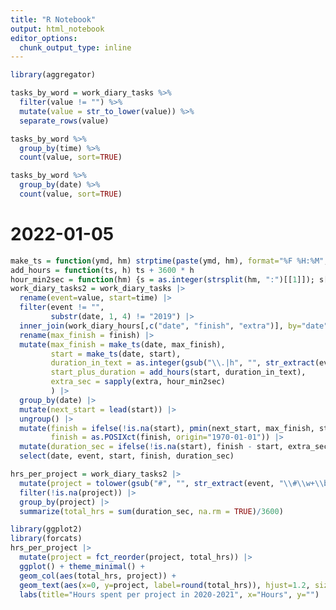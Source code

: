 ---
title: "R Notebook"
output: html_notebook
editor_options: 
  chunk_output_type: inline
---


```{r}
library(aggregator)
```

```{r}
tasks_by_word = work_diary_tasks %>% 
  filter(value != "") %>% 
  mutate(value = str_to_lower(value)) %>% 
  separate_rows(value) 
```


```{r}
tasks_by_word %>% 
  group_by(time) %>% 
  count(value, sort=TRUE)
```
```{r}
tasks_by_word %>% 
  group_by(date) %>% 
  count(value, sort=TRUE)
```


# 2022-01-05



```{r}
make_ts = function(ymd, hm) strptime(paste(ymd, hm), format="%F %H:%M", tz="Europe/Helsinki")
add_hours = function(ts, h) ts + 3600 * h
hour_min2sec = function(hm) {s = as.integer(strsplit(hm, ":")[[1]]); s[1]*3600 + s[2]*60}
work_diary_tasks2 = work_diary_tasks |> 
  rename(event=value, start=time) |> 
  filter(event != "", 
         substr(date, 1, 4) != "2019") |> 
  inner_join(work_diary_hours[,c("date", "finish", "extra")], by="date") |> 
  rename(max_finish = finish) |> 
  mutate(max_finish = make_ts(date, max_finish), 
         start = make_ts(date, start),
         duration_in_text = as.integer(gsub("\\.|h", "", str_extract(event, "\\d(\\.\\d)?h"))), 
         start_plus_duration = add_hours(start, duration_in_text), 
         extra_sec = sapply(extra, hour_min2sec)
         ) |> 
  group_by(date) |> 
  mutate(next_start = lead(start)) |> 
  ungroup() |> 
  mutate(finish = ifelse(!is.na(start), pmin(next_start, max_finish, start_plus_duration, na.rm = TRUE), NA),
         finish = as.POSIXct(finish, origin="1970-01-01")) |> 
  mutate(duration_sec = ifelse(!is.na(start), finish - start, extra_sec)) |> 
  select(date, event, start, finish, duration_sec)
```

```{r}
hrs_per_project = work_diary_tasks2 |> 
  mutate(project = tolower(gsub("#", "", str_extract(event, "\\#\\w+\\b")))) |> 
  filter(!is.na(project)) |> 
  group_by(project) |> 
  summarize(total_hrs = sum(duration_sec, na.rm = TRUE)/3600)

library(ggplot2)
library(forcats)
hrs_per_project |> 
  mutate(project = fct_reorder(project, total_hrs)) |> 
  ggplot() + theme_minimal() + 
  geom_col(aes(total_hrs, project)) + 
  geom_text(aes(x=0, y=project, label=round(total_hrs)), hjust=1.2, size=2.5) + 
  labs(title="Hours spent per project in 2020-2021", x="Hours", y="")

```


